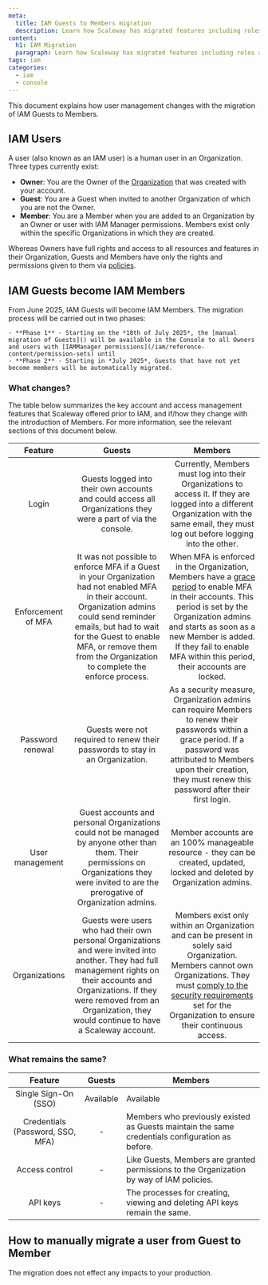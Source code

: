 ```yaml
---
meta:
  title: IAM Guests to Members migration
  description: Learn how Scaleway has migrated features including roles and API keys with the introduction of IAM
content:
  h1: IAM Migration
  paragraph: Learn how Scaleway has migrated features including roles and API keys with the introduction of IAM
tags: iam
categories:
  - iam
  - console
---
```


This document explains how user management changes with the migration of IAM Guests to Members.

## IAM Users

A user (also known as an IAM user) is a human user in an Organization. Three types currently exist:

- **Owner**: You are the Owner of the [Organization](#organization) that was created with your account.
- **Guest**: You are a Guest when invited to another Organization of which you are not the Owner.
- **Member**: You are a Member when you are added to an Organization by an Owner or user with IAM Manager permissions. Members exist only within the specific Organizations in which they are created.

Whereas Owners have full rights and access to all resources and features in their Organization, Guests and Members have only the rights and permissions given to them via [policies](#policy).

## IAM Guests become IAM Members

From June 2025, IAM Guests will become IAM Members. The migration process will be carried out in two phases:

    - **Phase 1** - Starting on the *18th of July 2025*, the [manual migration of Guests]() will be available in the Console to all Owners and users with [IAMManager permissions](/iam/reference-content/permission-sets) until
    - **Phase 2** - Starting in *July 2025*, Guests that have not yet become members will be automatically migrated.

### What changes?

The table below summarizes the key account and access management features that Scaleway offered prior to IAM, and if/how they change with the introduction of Members. For more information, see the relevant sections of this document below.

| Feature | Guests | Members |
|:--------:|:---------:|:---------:|
| Login | Guests logged into their own accounts and could access all Organizations they were a part of via the console. | Currently, Members must log into their Organizations to access it. If they are logged into a different Organization with the same email, they must log out before logging into the other. |
| Enforcement of MFA | It was not possible to enforce MFA if a Guest in your Organization had not enabled MFA in their account. Organization admins could send reminder emails, but had to wait for the Guest to enable MFA, or remove them from the Organization to complete the enforce process. | When MFA is enforced in the Organization, Members have a [grace period](iam/concepts/#grace-period) to enable MFA in their accounts. This period is set by the Organization admins and starts as soon as a new Member is added. If they fail to enable MFA within this period, their accounts are locked. |
| Password renewal | Guests were not required to renew their passwords to stay in an Organization. | As a security measure, Organization admins can require Members to renew their passwords within a grace period. If a password was attributed to Members upon their creation, they must renew this password after their first login. |
| User management | Guest accounts and personal Organizations could not be managed by anyone other than them. Their permissions on Organizations they were invited to are the prerogative of Organization admins. | Member accounts are an 100% manageable resource - they can be created, updated, locked and deleted by Organization admins. |
| Organizations | Guests were users who had their own personal Organizations and were invited into another. They had full management rights on their accounts and Organizations. If they were removed from an Organization, they would continue to have a Scaleway account. |   Members exist only within an Organization and can be present in solely said Organization. Members cannot own Organizations. They must [comply to the security requirements](/iam/how-to/comply-with-sec-requirements-member) set for the Organization to ensure their continuous access.  |


### What remains the same?

| Feature | Guests | Members |
|:--------:|:-------:|----------|
| Single Sign-On (SSO) | Available  | Available |
| Credentials (Password, SSO, MFA) |   -  |   Members who previously existed as Guests maintain the same credentials configuration as before. |
| Access control |  -  |  Like Guests, Members are granted permissions to the Organization by way of IAM policies.  |
| API keys |  -  |  The processes for creating, viewing and deleting API keys remain the same.  |


## How to manually migrate a user from Guest to Member

<Message type="important">
  The migration does not effect any impacts to your production.
</Message>



